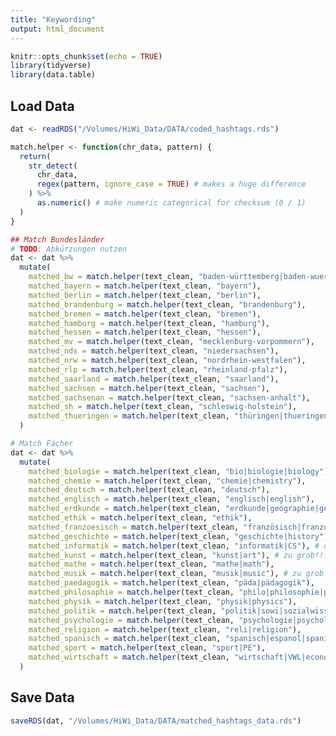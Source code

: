 ```yaml
---
title: "Keywording"
output: html_document
---
```


```r
knitr::opts_chunk$set(echo = TRUE)
library(tidyverse)
library(data.table)
```

## Load Data
```r
dat <- readRDS("/Volumes/HiWi_Data/DATA/coded_hashtags.rds")
```


```r
match.helper <- function(chr_data, pattern) {
  return(
    str_detect(
      chr_data,
      regex(pattern, ignore_case = TRUE) # makes a huge difference
    ) %>%
      as.numeric() # make numeric categorical for checksum (0 / 1)
  )
}

## Match Bundesländer
# TODO: Abkürzungen nutzen
dat <- dat %>%
  mutate(
    matched_bw = match.helper(text_clean, "baden-württemberg|baden-wuerttemberg|bawü"),
    matched_bayern = match.helper(text_clean, "bayern"),
    matched_berlin = match.helper(text_clean, "berlin"),
    matched_brandenburg = match.helper(text_clean, "brandenburg"),
    matched_bremen = match.helper(text_clean, "bremen"),
    matched_hamburg = match.helper(text_clean, "hamburg"),
    matched_hessen = match.helper(text_clean, "hessen"),
    matched_mv = match.helper(text_clean, "mecklenburg-vorpommern"),
    matched_nds = match.helper(text_clean, "niedersachsen"),
    matched_nrw = match.helper(text_clean, "nordrhein-westfalen"),
    matched_rlp = match.helper(text_clean, "rheinland-pfalz"),
    matched_saarland = match.helper(text_clean, "saarland"),
    matched_sachsen = match.helper(text_clean, "sachsen"),
    matched_sachsenan = match.helper(text_clean, "sachsen-anhalt"),
    matched_sh = match.helper(text_clean, "schleswig-holstein"),
    matched_thueringen = match.helper(text_clean, "thüringen|thueringen"),
  )

# Match Fächer
dat <- dat %>%
  mutate(
    matched_biologie = match.helper(text_clean, "bio|biologie|biology"),
    matched_chemie = match.helper(text_clean, "chemie|chemistry"),
    matched_deutsch = match.helper(text_clean, "deutsch"),
    matched_englisch = match.helper(text_clean, "englisch|english"),
    matched_erdkunde = match.helper(text_clean, "erdkunde|geographie|geography"),
    matched_ethik = match.helper(text_clean, "ethik"),
    matched_franzoesisch = match.helper(text_clean, "französisch|franzoesisch|french"),
    matched_geschichte = match.helper(text_clean, "geschichte|history"),
    matched_informatik = match.helper(text_clean, "informatik|CS"), # oft "Info"
    matched_kunst = match.helper(text_clean, "kunst|art"), # zu grob!!!
    matched_mathe = match.helper(text_clean, "mathe|math"),
    matched_musik = match.helper(text_clean, "musik|music"), # zu grob!!!
    matched_paedagogik = match.helper(text_clean, "päda|pädagogik"),
    matched_philosophie = match.helper(text_clean, "philo|philosophie|philosophy"),
    matched_physik = match.helper(text_clean, "physik|physics"),
    matched_politik = match.helper(text_clean, "politik|sowi|sozialwissenschaften|politics"),
    matched_psychologie = match.helper(text_clean, "psychologie|psychology"),
    matched_religion = match.helper(text_clean, "reli|religion"),
    matched_spanisch = match.helper(text_clean, "spanisch|espanol|spanish"),
    matched_sport = match.helper(text_clean, "sport|PE"),
    matched_wirtschaft = match.helper(text_clean, "wirtschaft|VWL|economics") # zu grob!!
  )
```

## Save Data
```r
saveRDS(dat, "/Volumes/HiWi_Data/DATA/matched_hashtags_data.rds")
```
